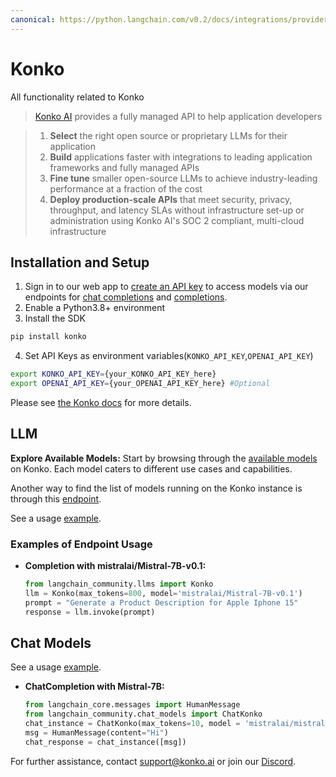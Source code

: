 ```yaml
---
canonical: https://python.langchain.com/v0.2/docs/integrations/providers/konko/
---
```


# Konko
All functionality related to Konko

>[Konko AI](https://www.konko.ai/) provides a fully managed API to help application developers

>1. **Select** the right open source or proprietary LLMs for their application
>2. **Build** applications faster with integrations to leading application frameworks and fully managed APIs
>3. **Fine tune** smaller open-source LLMs to achieve industry-leading performance at a fraction of the cost
>4. **Deploy production-scale APIs** that meet security, privacy, throughput, and latency SLAs without infrastructure set-up or administration using Konko AI's SOC 2 compliant, multi-cloud infrastructure

## Installation and Setup

1. Sign in to our web app to [create an API key](https://platform.konko.ai/settings/api-keys) to access models via our endpoints for [chat completions](https://docs.konko.ai/reference/post-chat-completions) and [completions](https://docs.konko.ai/reference/post-completions).
2. Enable a Python3.8+ environment
3. Install the SDK

```bash
pip install konko
```

4. Set API Keys as environment variables(`KONKO_API_KEY`,`OPENAI_API_KEY`)

```bash
export KONKO_API_KEY={your_KONKO_API_KEY_here}
export OPENAI_API_KEY={your_OPENAI_API_KEY_here} #Optional
```

Please see [the Konko docs](https://docs.konko.ai/docs/getting-started) for more details.


## LLM

**Explore Available Models:** Start by browsing through the [available models](https://docs.konko.ai/docs/list-of-models) on Konko. Each model caters to different use cases and capabilities.

Another way to find the list of models running on the Konko instance is through this [endpoint](https://docs.konko.ai/reference/get-models).

See a usage [example](/docs/integrations/llms/konko).

### Examples of Endpoint Usage

- **Completion with mistralai/Mistral-7B-v0.1:**

  ```python
  from langchain_community.llms import Konko
  llm = Konko(max_tokens=800, model='mistralai/Mistral-7B-v0.1')
  prompt = "Generate a Product Description for Apple Iphone 15"
  response = llm.invoke(prompt)
  ```

## Chat Models

See a usage [example](/docs/integrations/chat/konko).


- **ChatCompletion with Mistral-7B:**

  ```python
  from langchain_core.messages import HumanMessage
  from langchain_community.chat_models import ChatKonko
  chat_instance = ChatKonko(max_tokens=10, model = 'mistralai/mistral-7b-instruct-v0.1')
  msg = HumanMessage(content="Hi")
  chat_response = chat_instance([msg])
  ```

For further assistance, contact [support@konko.ai](mailto:support@konko.ai) or join our [Discord](https://discord.gg/TXV2s3z7RZ).